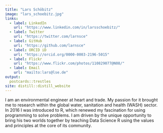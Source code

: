 ```yaml
---
title: "Lars Schöbitz"
image: "lars_schoebitz.jpg"
links:
  - label: LinkedIn
    url: "https://www.linkedin.com/in/larsschoebitz/"
  - label: Twitter
    url: "https://twitter.com/larnsce"
  - label: GitHub
    url: "https://github.com/larnsce"
  - label: ORCID iD
    url: "https://orcid.org/0000-0003-2196-5015"
  - label: Flickr
    url: "https://www.flickr.com/photos/110829077@N08/"
  - label: Email
    url: "mailto:lars@lse.de"
output:
  postcards::trestles
site: distill::distill_website
---
```


I am an environmental engineer at heart and trade. My passion for it brought me 
to research within the global water, sanitation and health (WASH) sector. 
In 2016 I was introduced to R, which renewed my fascination for using 
programming to solve problems. I am driven by the unique opportunity to bring 
his two worlds together by teaching Data Science R using the values and 
principles at the core of its community.